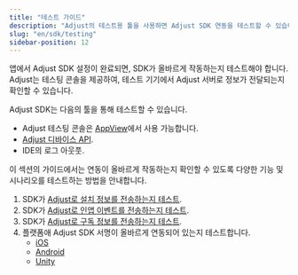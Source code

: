 ```yaml
---
title: "테스트 가이드"
description: "Adjust의 테스트용 툴을 사용하면 Adjust SDK 연동을 테스트할 수 있습니다."
slug: "en/sdk/testing"
sidebar-position: 12
---
```

앱에서 Adjust SDK 설정이 완료되면, SDK가 올바르게 작동하는지 테스트해야 합니다. Adjust는 테스팅 콘솔을 제공하여, 테스트 기기에서 Adjust 서버로 정보가 전달되는지 확인할 수 있습니다.

Adjust SDK는 다음의 툴을 통해 테스트할 수 있습니다.

* Adjust 테스팅 콘솔은 [AppView](https://help.adjust.com/en/article/testing-console)에서 사용 가능합니다.
* [Adjust 디바이스 API](/en/api/device-api).
* IDE의 로그 아웃풋.

이 섹션의 가이드에서는 연동이 올바르게 작동하는지 확인할 수 있도록 다양한 기능 및 시나리오를 테스트하는 방법을 안내합니다.

1. SDK가 [Adjust로 설치 정보를 전송하는지 테스트](/en/sdk/testing/install-recording).
2. SDK가 [Adjust로 인앱 이벤트를 전송하는지 테스트](/en/sdk/testing/event-recording).
3. SDK가 [Adjust로 구독 정보를 전송하는지 테스트](/en/sdk/testing/subscription-recording).
4. 플랫폼애 Adjust SDK 서명이 올바르게 연동되어 있는지 테스트합니다. 
   * [iOS](/en/sdk/ios/integrations/signature-library)
   * [Android](/en/sdk/android/integrations/signature-library)
   * [Unity](/en/sdk/unity/integrations/signature-library)

